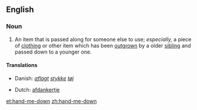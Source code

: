 ==English==

===Noun===
{{en-noun|sg=[[hand]]-[[me]]-[[down]]}}

# An item that is passed along for someone else to use; ''especially,'' a piece of [[clothing]] or other item which has been [[outgrow]]n by a older [[sibling]] and passed down to a younger one.

====Translations====
{{trans-top|An item that is passed along for someone else to use}}
* Danish: ''[[aflagt]] [[stykke]] [[tøj]]''<!-- not wikified as a unit since doesn't seem to be idiomatic as a unit -->
{{trans-mid}}
* Dutch: [[afdankertje]] {{n}}
{{trans-bottom}}

[[et:hand-me-down]]
[[zh:hand-me-down]]